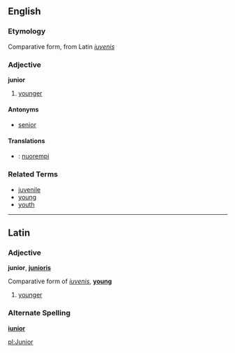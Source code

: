 ==English==
===Etymology===
Comparative form, from Latin ''[[iuvenis]]''

===Adjective===
'''junior'''

# [[younger]]

====Antonyms====
*[[senior]]

====Translations====
*{{msg:fi}}: [[nuorempi]]

===Related Terms===
*[[juvenile]]
*[[young]]
*[[youth]]

---------

==Latin==
===Adjective===
'''junior''', '''[[junioris]]'''

Comparative form of ''[[iuvenis]]'', '''[[young]]'''

# [[younger]]

===Alternate Spelling===
'''[[iunior]]'''

[[pl:Junior]]